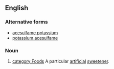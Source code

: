 ==English==
{{wikipedia}}
===Alternative forms===
*[[acesulfame potassium]]
*[[potassium acesulfame]]
===Noun===
{{en-noun|-|sg=[[acesulfame]] [[K]]}}
#[[category:Foods]] A particular [[artificial]] [[sweetener]].